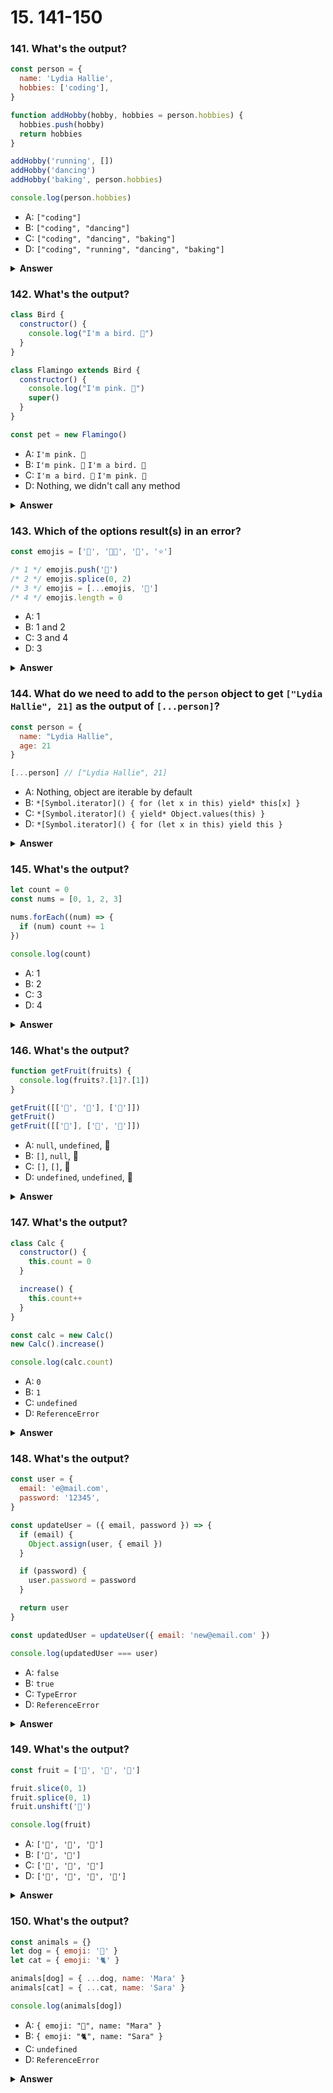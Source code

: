 
# 15. 141-150

### 141. What's the output?

```javascript
const person = {
  name: 'Lydia Hallie',
  hobbies: ['coding'],
}

function addHobby(hobby, hobbies = person.hobbies) {
  hobbies.push(hobby)
  return hobbies
}

addHobby('running', [])
addHobby('dancing')
addHobby('baking', person.hobbies)

console.log(person.hobbies)
```

- A: `["coding"]`
- B: `["coding", "dancing"]`
- C: `["coding", "dancing", "baking"]`
- D: `["coding", "running", "dancing", "baking"]`

<details>
<summary>
<b>Answer</b>
</summary>
<p>

#### Answer: C

The `addHobby` function receives two arguments, `hobby` and `hobbies` with the default value of the `hobbies` array on the `person` object.

First, we invoke the `addHobby` function, and pass `"running"` as the value for `hobby` and an empty array as the value for `hobbies`. Since we pass an empty array as the value for `hobbies`, `"running"` gets added to this empty array.

Then, we invoke the `addHobby` function, and pass `"dancing"` as the value for `hobby`. We didn't pass a value for `hobbies`, so it gets the default value, the `hobbies` property on the `person` object. We push the hobby `dancing` to the `person.hobbies` array.

Last, we invoke the `addHobby` function, and pass `"baking"` as the value for `hobby`, and the `person.hobbies` array as the value for `hobbies`. We push the hobby `baking` to the `person.hobbies` array.

After pushing `dancing` and `baking`, the value of `person.hobbies` is `["coding", "dancing", "baking"]`

</p>
</details>

### 142. What's the output?

```javascript
class Bird {
  constructor() {
    console.log("I'm a bird. 🦢")
  }
}

class Flamingo extends Bird {
  constructor() {
    console.log("I'm pink. 🌸")
    super()
  }
}

const pet = new Flamingo()
```

- A: `I'm pink. 🌸`
- B: `I'm pink. 🌸` `I'm a bird. 🦢`
- C: `I'm a bird. 🦢` `I'm pink. 🌸`
- D: Nothing, we didn't call any method

<details>
<summary>
<b>Answer</b>
</summary>
<p>

#### Answer: B

We create the variable `pet` which is an instance of the `Flamingo` class. When we instantiate this instance, the `constructor` on `Flamingo` gets called. First, `"I'm pink. 🌸"` gets logged, after which we call `super()`. `super()` calls the constructor of the parent class, `Bird`. The constructor in `Bird` gets called, and logs `"I'm a bird. 🦢"`.

</p>
</details>

### 143. Which of the options result(s) in an error?

```javascript
const emojis = ['🎄', '🎅🏼', '🎁', '⭐']

/* 1 */ emojis.push('🦌')
/* 2 */ emojis.splice(0, 2)
/* 3 */ emojis = [...emojis, '🥂']
/* 4 */ emojis.length = 0
```

- A: 1
- B: 1 and 2
- C: 3 and 4
- D: 3

<details>
<summary>
<b>Answer</b>
</summary>
<p>

#### Answer: D

The `const` keyword simply means we cannot _redeclare_ the value of that variable, it's _read-only_. However, the value itself isn't immutable. The properties on the `emojis` array can be modified, for example by pushing new values, splicing them, or setting the length of the array to 0.

</p>
</details>

### 144. What do we need to add to the `person` object to get `["Lydia Hallie", 21]` as the output of `[...person]`?

```javascript
const person = {
  name: "Lydia Hallie",
  age: 21
}

[...person] // ["Lydia Hallie", 21]
```

- A: Nothing, object are iterable by default
- B: `*[Symbol.iterator]() { for (let x in this) yield* this[x] }`
- C: `*[Symbol.iterator]() { yield* Object.values(this) }`
- D: `*[Symbol.iterator]() { for (let x in this) yield this }`

<details>
<summary>
<b>Answer</b>
</summary>
<p>

#### Answer: C

Objects aren't iterable by default. An iterable is an iterable if the iterator protocol is present. We can add this manually by adding the iterator symbol `[Symbol.iterator]`, which has to return a generator object, for example by making it a generator function `*[Symbol.iterator]() {}`. This generator function has to yield the `Object.values` of the `person` object if we want it to return the array `["Lydia Hallie", 21]`: `yield* Object.values(this)`.

</p>
</details>

### 145. What's the output?

```javascript
let count = 0
const nums = [0, 1, 2, 3]

nums.forEach((num) => {
  if (num) count += 1
})

console.log(count)
```

- A: 1
- B: 2
- C: 3
- D: 4

<details>
<summary>
<b>Answer</b>
</summary>
<p>

#### Answer: C

The `if` condition within the `forEach` loop checks whether the value of `num` is truthy or falsy. Since the first number in the `nums` array is `0`, a falsy value, the `if` statement's code block won't be executed. `count` only gets incremented for the other 3 numbers in the `nums` array, `1`, `2` and `3`. Since `count` gets incremented by `1` 3 times, the value of `count` is `3`.

</p>
</details>

### 146. What's the output?

```javascript
function getFruit(fruits) {
  console.log(fruits?.[1]?.[1])
}

getFruit([['🍊', '🍌'], ['🍍']])
getFruit()
getFruit([['🍍'], ['🍊', '🍌']])
```

- A: `null`, `undefined`, 🍌
- B: `[]`, `null`, 🍌
- C: `[]`, `[]`, 🍌
- D: `undefined`, `undefined`, 🍌

<details>
<summary>
<b>Answer</b>
</summary>
<p>

#### Answer: D

The `?` allows us to optionally access deeper nested properties within objects. We're trying to log the item on index `1` within the subarray that's on index `1` of the `fruits` array. If the subarray on index `1` in the `fruits` array doesn't exist, it'll simply return `undefined`. If the subarray on index `1` in the `fruits` array exists, but this subarray doesn't have an item on its `1` index, it'll also return `undefined`.

First, we're trying to log the second item in the `['🍍']` subarray of `[['🍊', '🍌'], ['🍍']]`. This subarray only contains one item, which means there is no item on index `1`, and returns `undefined`.

Then, we're invoking the `getFruits` function without passing a value as an argument, which means that `fruits` has a value of `undefined` by default. Since we're conditionally chaining the item on index `1` of`fruits`, it returns `undefined` since this item on index `1` does not exist.

Lastly, we're trying to log the second item in the `['🍊', '🍌']` subarray of `['🍍'], ['🍊', '🍌']`. The item on index `1` within this subarray is `🍌`, which gets logged.

</p>
</details>

### 147. What's the output?

```javascript
class Calc {
  constructor() {
    this.count = 0
  }

  increase() {
    this.count++
  }
}

const calc = new Calc()
new Calc().increase()

console.log(calc.count)
```

- A: `0`
- B: `1`
- C: `undefined`
- D: `ReferenceError`

<details>
<summary>
<b>Answer</b>
</summary>
<p>

#### Answer: A

We set the variable `calc` equal to a new instance of the `Calc` class. Then, we instantiate a new instance of `Calc`, and invoke the `increase` method on this instance. Since the count property is within the constructor of the `Calc` class, the count property is not shared on the prototype of `Calc`. This means that the value of count has not been updated for the instance calc points to, count is still `0`.

</p>
</details>

### 148. What's the output?

```javascript
const user = {
  email: 'e@mail.com',
  password: '12345',
}

const updateUser = ({ email, password }) => {
  if (email) {
    Object.assign(user, { email })
  }

  if (password) {
    user.password = password
  }

  return user
}

const updatedUser = updateUser({ email: 'new@email.com' })

console.log(updatedUser === user)
```

- A: `false`
- B: `true`
- C: `TypeError`
- D: `ReferenceError`

<details>
<summary>
<b>Answer</b>
</summary>
<p>

#### Answer: B

The `updateUser` function updates the values of the `email` and `password` properties on user, if their values are passed to the function, after which the function returns the `user` object. The returned value of the `updateUser` function is the `user` object, which means that the value of updatedUser is a reference to the same `user` object that `user` points to. `updatedUser === user` equals `true`.

</p>
</details>

### 149. What's the output?

```javascript
const fruit = ['🍌', '🍊', '🍎']

fruit.slice(0, 1)
fruit.splice(0, 1)
fruit.unshift('🍇')

console.log(fruit)
```

- A: `['🍌', '🍊', '🍎']`
- B: `['🍊', '🍎']`
- C: `['🍇', '🍊', '🍎']`
- D: `['🍇', '🍌', '🍊', '🍎']`

<details>
<summary>
<b>Answer</b>
</summary>
<p>

#### Answer: C

First, we invoke the `slice` method on the fruit array. The slice method does not modify the original array, but returns the value that it sliced off the array: the banana emoji.
Then, we invoke the `splice` method on the fruit array. The splice method does modify the original array, which means that the fruit array now consists of `['🍊', '🍎']`.
At last, we invoke the `unshift` method on the `fruit` array, which modifies the original array by adding the provided value, ‘🍇’ in this case, as the first element in the array. The fruit array now consists of `['🍇', '🍊', '🍎']`.

</p>
</details>

### 150. What's the output?

```javascript
const animals = {}
let dog = { emoji: '🐶' }
let cat = { emoji: '🐈' }

animals[dog] = { ...dog, name: 'Mara' }
animals[cat] = { ...cat, name: 'Sara' }

console.log(animals[dog])
```

- A: `{ emoji: "🐶", name: "Mara" }`
- B: `{ emoji: "🐈", name: "Sara" }`
- C: `undefined`
- D: `ReferenceError`

<details>
<summary>
<b>Answer</b>
</summary>
<p>

#### Answer: B

Object keys are converted to strings.

Since the value of `dog` is an object, `animals[dog]` actually means that we’re creating a new property called `"object Object"` equal to the new object. `animals["object Object"]` is now equal to `{ emoji: "🐶", name: "Mara"}`.

`cat` is also an object, which means that `animals[cat]` actually means that we’re overwriting the value of `animals["object Object"]` with the new cat properties.

Logging `animals[dog]`, or actually `animals["object Object"]` since converting the `dog` object to a string results `"object Object"`, returns the `{ emoji: "🐈", name: "Sara" }`.

</p>
</details>
